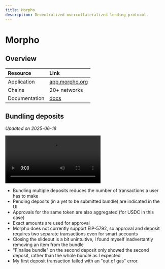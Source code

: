 ```yaml
---
title: Morpho
description: Decentralized overcollateralized lending protocol.
---
```

# Morpho

## Overview



| Resource | Link |
|:---------|:-----|
| Application | [app.morpho.org](https://app.morpho.org/) |
| Chains | 20+ networks |
| Documentation | [docs](https://docs.morpho.org/) |

## Bundling deposits

*Updated on 2025-06-18*

<video controls>
  <source src="https://content.uxscout.xyz/morpho-deposit-2025-06-18.mp4" type="video/mp4"/>
  Your browser does not support the video tag.
</video>

- Bundling multiple deposits reduces the number of transactions a user has to make
- Pending deposits (in a yet to be submitted bundle) are indicated in the UI
- Approvals for the same token are also aggregated (for USDC in this case)
- Exact amounts are used for approval
- Morpho does not currently support EIP-5792, so approval and deposit requires two separate transactions even for smart accounts
- Closing the slideout is a bit unintuitive, I found myself inadvertantly removing an item from the bundle
- "Finalise bundle" on the second deposit only showed the second deposit, rather than the whole bundle as I expected
- My first deposit transaction failed with an "out of gas" error.

